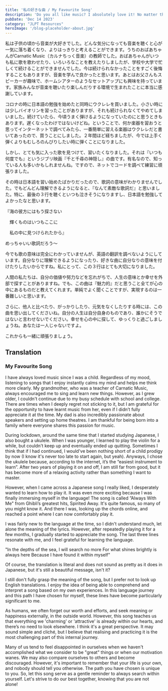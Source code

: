```yaml
---
title: '私の好きな曲 / My Favourite Song'
description: 'Do you all like music? I absolutely love it! No matter the time of day, tuning in to my favourite song never fails to put me in a good mood.'
pubDate: 'Dec 14 2023'
category: "JLPT Resources"
heroImage: '/blog-placeholder-about.jpg'
---
```



私は子供の頃から音楽が大好きでした。どんな気分になっても音楽を聴くと心が一気に落ち着くなり、よりはっきりと考えることができます。うちのおばあちゃんがCarnatic Music（カルナちっく音楽）の教師でした。おばあちゃんがいつも私に歌を歌わせたり、いろいろなことを教えたりしましたが、学校や大学で忙しくて続けることができませんでした。今は続けられなかったことをすごく後悔することもありますが、音楽を学んで良かったと思います。あとはお父さんもスピーカーが趣味で、ホームシアターのようなセットアップにも興味を持っています。家族みんなが音楽を聴いたり楽しんだりする環境で生まれたことに本当に感謝しています。

コロナの時に日本語の勉強を始めたと同時にウクレレを買いました。小さい時には少しバイオリンを習ったことがありますが、それも続けられなくてやめてしまいました。続けていたら、今頃うまく弾けるようになっていたのにと思うときもあります。遅くなったわけではないけどね。ということで、何か楽器を習おうと思ってインターネットで調べてみたら、一番簡単に習える楽器はウクレレだと書いてあったので、買うことにしました。２年間ほど経ちましたが、今では上手く弾くよりもむしろのんびりしたい時に弾くことになりました。

しかし、とても気に入った歌を見つけて、習いたくなりました。それは『いつも何度でも』というジブリ映画『千と千尋の神隠し』の曲です。有名なので、知っている人も多いかもしれませんね。ですので、ネットでコードを調べて練習に頑張りました。

その時は日本語を習い始めたばかりだったので、歌詞の意味がわかりませんでした。でもどんどん理解できるようになると、『なんて素敵な歌詞だ』と思いました。特に、最後の３行を聴くといつも泣きそうになりますし、日本語を勉強してよかったなと思います。

『海の彼方にはもう探さない

　輝くものはいつもここに

　私の中に見つけられたから』

めっちゃいい歌詞だろう〜

今でも歌の意味は完全にわかっていませんが、英語の翻訳を調べないようにしています。自分なりに理解できるようになったり、好きな曲に自分なりの意味を付けたりしたいからですね。私にとって、この３行はとても大切になりました。

人間の私たちは、自分の価値や努力などを忘れがちで、人生の意味とか幸せを外部で探すことがありますね。でも、この曲は『魅力的』だと思うこと全てが心の中にあるものだと教えてくれます。単純でよく聞くことですが、実現するのは一番難しいと思います。

さらに、他人と比べたり、がっかりしたり、元気をなくしたりする時には、この曲を思い出してくださいね。自分の人生は自分自身のものであり、誰かにそうではないと言わせないでください。幸せを心の中に探して、ゆっくりと過ごしましょうね。あなたは一人じゃないですよ。

これからも一緒に頑張りましょう。


## Translation

### My Favourite Song

I have always loved music since I was a child. Regardless of my mood, listening to songs that I enjoy instantly calms my mind and helps me think more clearly. My grandmother, who was a teacher of Carnatic Music, always encouraged me to sing and learn new things. However, as I grew older, I couldn't continue due to my busy schedule with school and college. There are times when I deeply regret not sticking to it, but I am grateful for the opportunity to have learnt music from her, even if I didn’t fully appreciate it at the time. My dad is also incredibly passionate about speakers and setting up home theatres. I am thankful for being born into a family where everyone shares this passion for music.

During lockdown, around the same time that I started studying Japanese, I also bought a ukulele. When I was younger, I learned to play the violin for a while, but couldn't keep up and eventually ended up quitting. Sometimes I think that if I had continued, I would've been nothing short of a child prodigy by now (I know it's never too late to start again, but yeah). Anyways, I chose the ukulele because, according to the internet, it’s the “easiest instrument to learn”. After two years of playing it on and off, I am still far from good, but it has become more of a relaxing activity rather than something I want to master. 

However, when I came across a Japanese song I really liked, I desperately wanted to learn how to play it. It was even more exciting because I was finally immersing myself in the language! The song is called ”Always With Me" from Ghibli’s greatest hits, Spirited Away. It's quite famous, so many of you might know it. And there I was, looking up the chords online, and reached a point where I can now comfortably play it.

I was fairly new to the language at the time, so I didn't understand much, let alone the meaning of the lyrics. However, after repeatedly playing it for a few months, I gradually started to appreciate the song. The last three lines resonate with me, and I feel grateful for learning the language.

"In the depths of the sea, I will search no more
For what shines brightly is always here
Because I have found it within myself"

Of course, the translation is literal and does not sound as pretty as it does in Japanese, but it's still a beautiful message, isn't it?

I still don't fully grasp the meaning of the song, but I prefer not to look up English translations. I enjoy the idea of being able to comprehend and interpret a song based on my own experiences. In this language journey and this path I have chosen for myself, these lines have become particularly significant to me. 

As humans, we often forget our worth and efforts, and seek meaning or happiness externally, in the outside world. However, this song teaches us that everything we 'charming' or 'attractive' is already within our hearts, and there’s no need to look elsewhere. I think it's a great perspective. It may sound simple and cliché, but I believe that realising and practicing it is the most challenging part of this internal journey.

Many of us tend to feel disappointed in ourselves when we haven't accomplished what we consider to be "great" things or when our motivation wanes. We may also compare ourselves to others and become discouraged. However, it's important to remember that your life is your own, and nobody should tell you otherwise. The path you have chosen is unique to you. So, let this song serve as a gentle reminder to always search within yourself. Let's strive to do our best together, knowing that you are not alone!